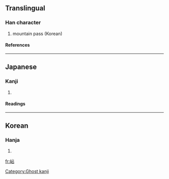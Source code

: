 ==Translingual==
===Han character===
{{Han char|rn=46|rad=山|as=05|sn=8|four=|canj=山卜口 (UYR)}}
# mountain pass (Korean)
====References====
{{Han ref|kx=0310.071|dj=0610.130|hdz=10766.101|uh=5CBE|ud=23742}}
----
==Japanese==
===Kanji===
{{ja-kanji|grade=|rs=山05}}
# {{defn|Japanese}} 
====Readings====
{{ja-readings|on=[[せん]] (sen), [[ちょう]] (chō)|kun=[[やま]] (yama)}}
----
==Korean==
===Hanja===
{{ko-hanja|hangeul=점|rv=jeom|mr=chŏm}}
# {{defn|Korean}}

[[Category:Ghost kanji]]

[[fr:岾]]